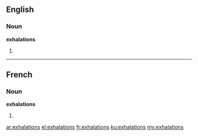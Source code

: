 ==English==

===Noun===
'''exhalations'''

# {{plural of|exhalation}}

----

==French==

===Noun===
'''exhalations''' {{f}}

# {{plural of|exhalation|lang=fr}}

[[ar:exhalations]]
[[el:exhalations]]
[[fr:exhalations]]
[[ku:exhalations]]
[[my:exhalations]]